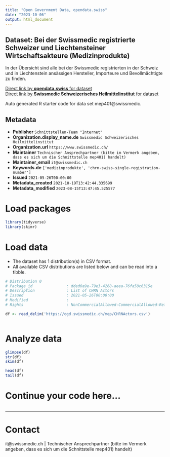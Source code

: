 ```yaml
---
title: "Open Government Data, opendata.swiss"
date: "2023-10-06"
output: html_document
---
```


## Dataset: Bei der Swissmedic registrierte Schweizer und Liechtensteiner Wirtschaftsakteure (Medizinprodukte)

In der Übersicht sind alle bei der Swissmedic registrierten in der Schweiz und in Liechtenstein ansässigen Hersteller, Importeure und Bevollmächtigte zu finden.

[Direct link by **opendata.swiss** for dataset](https://opendata.swiss/de/dataset/mep401-chnr-actors)<br>
[Direct link by **Swissmedic Schweizerisches Heilmittelinstitut** for dataset](https://www.swissmedic.ch/swissmedic/de/home/medizinprodukte/marktzugang/registriernummer-chrn.html)

Auto generated R starter code for data set mep401@swissmedic.

## Metadata

- **Publisher** `Schnittstellen-Team "Internet"`
- **Organization.display_name.de** `Swissmedic Schweizerisches Heilmittelinstitut`
- **Organization.url** `https://www.swissmedic.ch/`
- **Maintainer** `Technischer Ansprechpartner (bitte im Vermerk angeben, dass es sich um die Schnittstelle mep401) handelt)`
- **Maintainer_email** `it@swissmedic.ch`
- **Keywords.de** `['medizinprodukte', 'chrn-swiss-single-registration-number']`
- **Issued** `2021-05-26T00:00:00`
- **Metadata_created** `2021-10-19T13:42:44.335699`
- **Metadata_modified** `2023-08-15T13:47:45.525577`


# Load packages

```r

library(tidyverse)
library(skimr)

```

# Load data

-   The dataset has 1 distribution(s) in CSV format.
-   All available CSV distributions are listed below and can be read into a tibble.

```r

# Distribution 0
# Package_id               : dded0a9e-79e3-4268-aeea-76fa58c6315e
# Description              : List of CHRN Actors
# Issued                   : 2021-05-26T00:00:00
# Modified                 : 
# Rights                   : NonCommercialAllowed-CommercialAllowed-ReferenceNotRequired

df <- read_delim('https://ogd.swissmedic.ch/mep/CHRNActors.csv')



```

# Analyze data

```r

glimpse(df)
str(df)
skim(df)

head(df)
tail(df)

```

# Continue your code here...

```r

```

------------------------------------------------------------------------

# Contact

it@swissmedic.ch | Technischer Ansprechpartner (bitte im Vermerk angeben, dass es sich um die Schnittstelle mep401) handelt)
